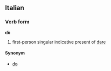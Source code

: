 ==Italian==
===Verb form===
'''dò'''

# first-person singular indicative present of [[dare]]

====Synonym====
*[[do#Italian|do]]